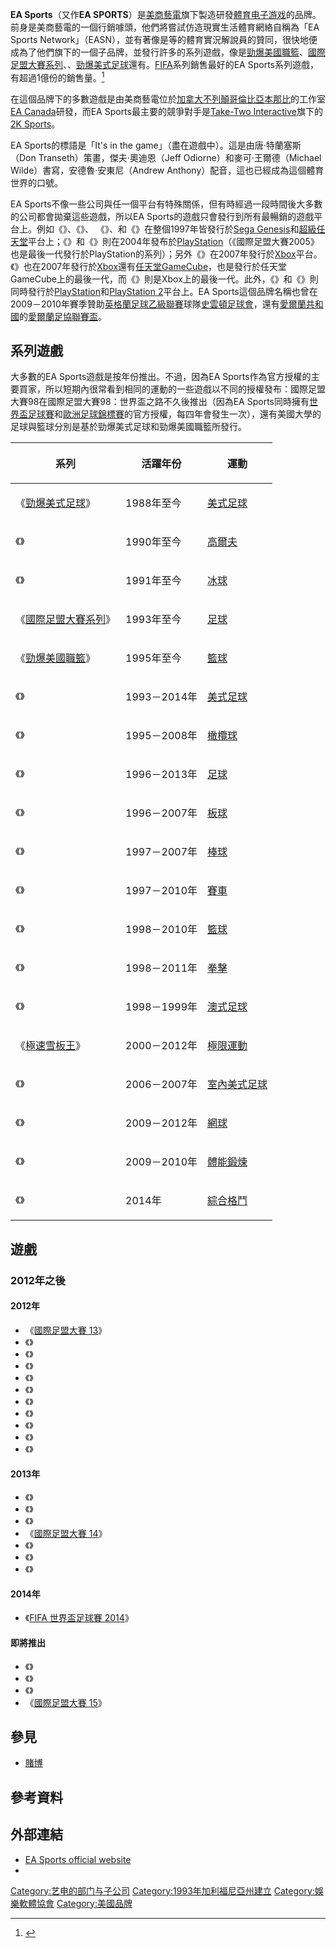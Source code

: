 {{update|time=2019-04-19T10:51:36+00:00}}
{{noteTA
|G1=Games
|G2=人名
}}
{{Infobox company
|name = EA Sports
|logo = 
|type = [[美商藝電|美商藝電]]的[[品牌|品牌名稱]]
|foundation = 1991年（時為Electronic Arts Sports Network）
|location =[[加拿大|加拿大]][[不列顛哥倫比亞|不列顛哥倫比亞]][[溫哥華|溫哥華]]
|key_people = [[法蘭克•基比奧|法蘭克•基比奧]]（Frank Gibeau）<br>{{small|（EA品牌總裁）}}<br>安德魯·威爾遜（Andrew Wilson）<br>{{small|（EA Sports副總裁）}}
|industry = [[互動娛樂|互動娛樂]]<br />[[電子遊戲產業|電腦與電視遊戲]]
|products = [[體育類遊戲|體育類遊戲]]
|parent = [[美商藝電|美商藝電]]
|owner = [[美商藝電|美商藝電]]
|revenue = {{profit}} {{US$|40.2億|link=yes}} <small>（2008年）</small><ref name="Q4 report">{{cite web |url=http://media.corporate-ir.net/media_files/IROL/88/88189/Q4Release.pdf |format=PDF |title=EA REPORTS FOURTH QUARTER AND FISCAL YEAR 2008 RESULTS |publisher=[[湯森路透|Thomson Reuters]] |accessdate=2014-05-13 |archive-date=2012-01-05 |archive-url=https://web.archive.org/web/20120105154121/http://media.corporate-ir.net/media_files/IROL/88/88189/Q4Release.pdf |dead-url=yes }}</ref>
|net_income = {{profit}} {{US$|3.39億|link=yes}} <small>（2008年）</small>
|EPS={{profit}} {{US$|1.06|link=yes}} <small>（2008年）</small>
|num_employees = 8,000 <small>(（2010年）</small><ref>{{cite web |url=http://library.corporate-ir.net/library/88/881/88189/items/250822/2007AnnualReport.pdf |format=PDF |title=Electronic Arts 2007 Proxy Statement and Annual Report |publisher=[[湯森路透|Thomson Reuters]] |accessdate=2014-05-13 |archive-url=https://web.archive.org/web/20130401183714/http://library.corporate-ir.net/library/88/881/88189/items/250822/2007AnnualReport.pdf |archive-date=2013-04-01 |dead-url=yes }}</ref>
|homepage = [http://www.easports.com/ easports.com]
}}

'''EA Sports'''（又作'''EA SPORTS'''）是[[美商藝電|美商藝電]]旗下製造研發[[體育|體育]][[电子游戏|电子游戏]]的品牌。前身是美商藝電的一個行銷噱頭，他們將嘗試仿造現實生活體育網絡自稱為「EA Sports Network」（EASN），並有著像是{{le|約翰·麥登 (1936年)|John Madden|約翰·麥登}}等的體育實況解說員的贊同，很快地便成為了他們旗下的一個子品牌，並發行許多的系列遊戲，像是[[勁爆美國職籃|勁爆美國職籃]]、[[國際足盟大賽系列|國際足盟大賽系列]]、{{link-en|火爆冰上曲棍球|NHL (video game series)}}、[[勁爆美式足球|勁爆美式足球]]還有{{link-en|NASCAR电子游戏列表|List of NASCAR video games|雲斯頓賽車}}。[[FIFA|FIFA]]系列銷售最好的EA Sports系列遊戲，有超過1億份的銷售量。<ref>{{cite web|url=http://www.businesswire.com/news/home/20101104006782/en|title=EA SPORTS FIFA Soccer Franchise Sales Top 100 Million Units Lifetime|date=2010-11-04|author=Steve Frost|publisher=Business Wire|accessdate=2014-05-13|archive-date=2019-11-17|archive-url=https://web.archive.org/web/20191117110959/https://www.businesswire.com/news/home/20101104006782/en|dead-url=no}}</ref>

在這個品牌下的多數遊戲是由美商藝電位於[[加拿大|加拿大]][[不列顛哥倫比亞|不列顛哥倫比亞]][[本那比|本那比]]的工作室[[EA_Canada|EA Canada]]研發，而EA Sports最主要的競爭對手是[[Take-Two_Interactive|Take-Two Interactive]]旗下的[[2K_Sports|2K Sports]]。

EA Sports的標語是「It's in the game」（盡在遊戲中）。這是由唐·特蘭塞斯（Don Transeth）策畫，傑夫·奧迪恩（Jeff Odiorne）和麥可·王爾德（Michael Wilde）書寫，安德魯·安東尼（Andrew Anthony）配音，這也已經成為這個體育世界的口號。

EA Sports不像一些公司與任一個平台有特殊關係，但有時經過一段時間後大多數的公司都會拋棄這些遊戲，所以EA Sports的遊戲只會發行到所有最暢銷的遊戲平台上。例如《{{link-en|國際足盟大賽98：世界盃之路|FIFA: Road to World Cup 98}}》、《{{link-en|勁爆美式足球98|Madden NFL 98}}》、 《{{link-en|勁爆美國職籃98|NBA Live 98}}》、和《{{link-en|火爆冰上曲棍球98|NHL 98}}》在整個1997年皆發行於[[Mega_Drive|Sega Genesis]]和[[超級任天堂|超級任天堂]]平台上；《{{link-en|勁爆美式足球2005|Madden NFL2005}}》和《{{link-en|國際足盟大賽2005|FIFA Football 2005}}》則在2004年發布於[[PlayStation_(遊戲機)|PlayStation]]（《國際足盟大賽2005》也是最後一代發行於PlayStation的系列）；另外《{{link-en|美國大學足球08|NCAA Football 08}}》在2007年發行於[[Xbox_(遊戲機)|Xbox]]平台。《{{link-en|勁爆美式足球08|Madden NFL 08}}》也在2007年發行於[[Xbox_(遊戲機)|Xbox]]還有[[任天堂GameCube|任天堂GameCube]]，也是發行於任天堂GameCube上的最後一代，而《{{link-en|勁爆美式足球09|Madden NFL 09}}》則是Xbox上的最後一代。此外，《{{link-en|雷霆雲斯頓賽車2003|NASCAR Thunder 2003}}》和《{{link-en|雷霆雲斯頓賽車2004|NASCAR Thunder 2004}}》則同時發行於[[PlayStation_(遊戲機)|PlayStation]]和[[PlayStation_2|PlayStation 2]]平台上。EA Sports這個品牌名稱也曾在2009－2010年賽季贊助[[英格蘭足球乙級聯賽|英格蘭足球乙級聯賽]]球隊[[史雲頓足球會|史雲頓足球會]]，還有[[愛爾蘭共和國|愛爾蘭共和國]]的[[愛爾蘭足協聯賽盃|愛爾蘭足協聯賽盃]]。

== 系列遊戲 ==
大多數的EA Sports遊戲是按年份推出。不過，因為EA Sports作為官方授權的主要買家，所以短期內很常看到相同的運動的一些遊戲以不同的授權發布：國際足盟大賽98在國際足盟大賽98：世界盃之路不久後推出（因為EA Sports同時擁有[[世界盃足球賽|世界盃足球賽]]和[[歐洲足球錦標賽|歐洲足球錦標賽]]的官方授權，每四年會發生一次），還有美國大學的足球與籃球分別是基於勁爆美式足球和勁爆美國職籃所發行。
{| class="wikitable"
|-
! 系列
! 活躍年份
! 運動
|-
| 《[[勁爆美式足球|勁爆美式足球]]》
| 1988年至今
| [[美式足球|美式足球]]
|-
| 《{{link-en|PGA巡迴賽系列|PGA Tour series|PGA巡迴賽}}》
| 1990年至今
| [[高爾夫|高爾夫]]
|-
| 《{{link-en|火爆冰上曲棍球|NHL (video game series)}}》
| 1991年至今
| [[冰球|冰球]]
|-
| 《[[國際足盟大賽系列|國際足盟大賽系列]]》
| 1993年至今
| [[足球|足球]]
|-
| 《[[勁爆美國職籃|勁爆美國職籃]]》
| 1995年至今
| [[籃球|籃球]]
|-
| 《{{link-en|美國大學足球|NCAA Football series|NCAA Football}}》
| 1993－2014年
| [[美式足球|美式足球]]
|-
| 《{{link-en|橄欖球08|Rugby 08}}》
| 1995－2008年
| [[橄欖球|橄欖球]]
|-
| 《{{link-en|FIFA足球經理|FIFA Manager (video game series)}}》
| 1996－2013年
| [[足球|足球]]
|-
| 《{{link-en|板球 (系列)|EA Sports Cricket (series)}}》
| 1996－2007年
| [[板球|板球]]
|-
| 《{{link-en|MVP棒球系列|MVP Baseball series}}》
| 1997－2007年
| [[棒球|棒球]]
|-
| 《{{link-en|雲斯頓賽車|EA Sports NASCAR series}}》
| 1997－2010年
| [[賽車|賽車]]
|-
| 《{{link-en|美國大學籃球系列|NCAA Basketball series}}》
| 1998－2010年
| [[籃球|籃球]]
|-
| 《{{link-en|勁爆實況拳擊|Fight Night (EA video game series)}}》
| 1998－2011年
| [[拳擊|拳擊]]
|-
| 《{{link-en|澳式足球聯盟 (視頻系列遊戲)|AFL (video game series)|澳式足球聯盟}}》
| 1998－1999年
| [[澳式足球|澳式足球]]
|-
| 《[[極速雪板王|極速雪板王]]》
| 2000－2012年
| [[極限運動|極限運動]]
|-
| 《{{link-en|美國室內足球聯盟 (2006年游戏)|Arena Football (2006 video game)|美國室內足球聯盟}}》
| 2006－2007年
| [[室內美式足球|室內美式足球]]
|-
|《{{link-en|網球大滿貫 (視頻系列遊戲)|Grand Slam Tennis|網球大滿貫}}》
| 2009－2012年
| [[網球|網球]]
|-
| 《{{link-en|EA Sports 活力健身房|EA Sports Active}}》
| 2009－2010年
| [[體能鍛煉|體能鍛煉]]
|-
| 《{{link-en|EA Sports UFC|EA Sports UFC}}》
| 2014年
| [[綜合格鬥|綜合格鬥]]
|}

== 遊戲 ==
<!--請勿移除這些連結。感謝！-->
{{Main category|EA Sports遊戲}}
{{See also|美商藝電遊戲列表|Category:美國藝電作品}}
=== 2012年之後 ===

==== 2012年 ====
* 《[[國際足盟大賽_13|國際足盟大賽 13]]》
* 《{{link-en|FIFA足球經理13|FIFA Manager 13}}》
* 《{{link-en|街頭足球 (2012年游戏)|FIFA Street (2012 video game)|街頭足球}}》
* 《{{link-en|網球大滿貫2|Grand Slam Tennis 2}}》
* 《{{link-en|勁爆美式足球13|Madden NFL 13}}》
* 《{{link-en|美國大學足球13|NCAA Football 13}}》
* 《{{link-en|NFL美式足球 (2012年游戏)|NFL Blitz (2012 video game)|NFL美式足球}}》
* 《{{link-en|火爆冰上曲棍球13|NHL 13}}》
* 《{{link-en|極速雪板王 (2012年游戏)|SSX (2012 video game)|極速雪板王}}》
* 《{{link-en|老虎伍茲 13：高球名人賽|Tiger Woods PGA Tour 13}}》
* 《{{link-en|國際足盟大賽 12：歐洲國家盃 2012|UEFA Euro 2012 (video game)}}》
====2013年====
* 《{{link-en|老虎伍茲 14：高球名人賽|Tiger Woods PGA Tour 14}}》
* 《{{link-en|美國大學足球14|NCAA Football 14}}》
* 《{{link-en|勁爆美式足球25|Madden NFL 25}}》
* 《[[國際足盟大賽_14|國際足盟大賽 14]]》
* 《{{link-en|FIFA足球經理14|FIFA Manager 14}}》
* 《{{link-en|火爆冰上曲棍球14|NHL 14}}》
* 《{{link-en|勁爆美國職籃14|NBA Live 14}}》
==== 2014年 ====
* 《[[FIFA_世界盃足球賽_2014|FIFA 世界盃足球賽 2014]]》
==== 即將推出 ====
* 《{{link-en|EA Sports UFC|EA Sports UFC}}》
* 《{{link-en|勁爆美式足球15|Madden NFL 15}}》
* 《{{link-en|火爆冰上曲棍球15|NHL 15}}》
* 《[[國際足盟大賽_15|國際足盟大賽 15]]》

== 參見 ==
* [[賭博|賭博]]

== 參考資料 ==
{{reflist}}

== 外部連結 ==

* [http://www.easports.com/ EA Sports official website]{{Wayback|url=http://www.easports.com/ |date=20081201121435 }}
* {{moby game|id=-group/ea-sports-games|name=EA Sports遊戲}}

{{DEFAULTSORT:EA SPORTS}}
[[Category:艺电的部门与子公司|Category:艺电的部门与子公司]]
[[Category:1993年加利福尼亞州建立|Category:1993年加利福尼亞州建立]]
[[Category:娛樂軟體協會|Category:娛樂軟體協會]]
[[Category:美國品牌|Category:美國品牌]]